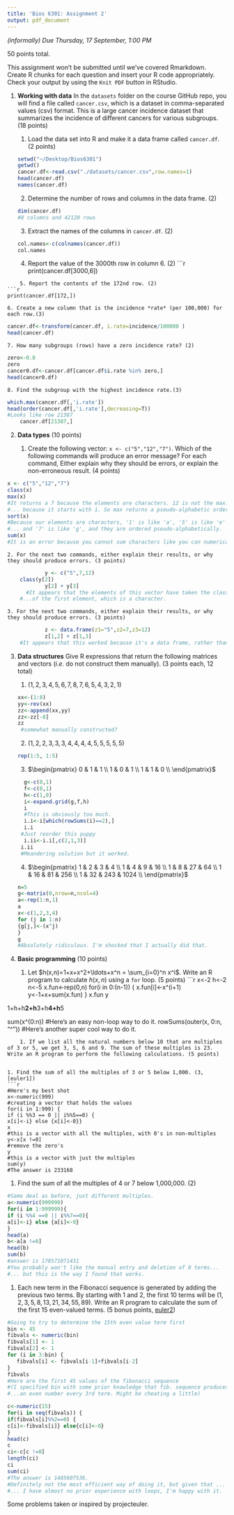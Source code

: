 ```yaml
---
title: 'Bios 6301: Assignment 2'
output: pdf_document
---
```


*(informally) Due Thursday, 17 September, 1:00 PM*

50 points total.

This assignment won't be submitted until we've covered Rmarkdown.
Create R chunks for each question and insert your R code appropriately.
Check your output by using the `Knit PDF` button in RStudio.

1. **Working with data** In the `datasets` folder on the course GitHub repo, you will find a file called `cancer.csv`, which is a dataset in comma-separated values (csv) format. This is a large cancer incidence dataset that summarizes the incidence of different cancers for various subgroups. (18 points)

    1. Load the data set into R and make it a data frame called `cancer.df`. (2 points)
    ```r
    setwd("~/Desktop/Bios6301")
    getwd()
    cancer.df<-read.csv("./datasets/cancer.csv",row.names=1)
    head(cancer.df)
    names(cancer.df)
    ```
    2. Determine the number of rows and columns in the data frame. (2)
```r
   dim(cancer.df)
   #8 columns and 42120 rows
```

    3. Extract the names of the columns in `cancer.df`. (2)
```r
col.names<-c(colnames(cancer.df))
col.names    
```

    4. Report the value of the 3000th row in column 6. (2)
```r
print(cancer.df[3000,6])

```
    5. Report the contents of the 172nd row. (2)
```r
print(cancer.df[172,])

```
    6. Create a new column that is the incidence *rate* (per 100,000) for each row.(3)
```r
cancer.df<-transform(cancer.df, i.rate=incidence/100000 )
head(cancer.df)
```
    7. How many subgroups (rows) have a zero incidence rate? (2)
```r
zero<-0.0
zero    
cancer0.df<-cancer.df[cancer.df$i.rate %in% zero,]    
head(cancer0.df)
```
    8. Find the subgroup with the highest incidence rate.(3)
```r
which.max(cancer.df[,'i.rate'])
head(order(cancer.df[,'i.rate'],decreasing=T))
#Looks like row 21387
    cancer.df[21387,]
```
2. **Data types** (10 points)

    1. Create the following vector: `x <- c("5","12","7")`. Which of the following commands will produce an error message? For each command, Either explain why they should be errors, or explain the non-erroneous result. (4 points)

```r
x <- c("5","12","7")
class(x)
max(x)
#It returns a 7 because the elements are characters. 12 is not the max...
#... because it starts with 1. So max returns a pseudo-alphabetic order. 
sort(x)
#Because our elements are characters, '1' is like 'a', '5' is like 'e' ...
#... and '7' is like 'g', and they are ordered pseudo-alphabetically.
sum(x)
#It is an error because you cannot sum characters like you can numerically.    
```
          
    2. For the next two commands, either explain their results, or why they should produce errors. (3 points)

```r
            y <- c("5",7,12)
    class(y[2])
            y[2] + y[3]
      #It appears that the elements of this vector have taken the class... 
    #...of the first element, which is a character. 
```

    3. For the next two commands, either explain their results, or why they should produce errors. (3 points)
```r
            z <- data.frame(z1="5",z2=7,z3=12)
            z[1,2] + z[1,3]
    #It appears that this worked because it's a data frame, rather than a vector.
```
3. **Data structures** Give R expressions that return the following matrices and vectors (*i.e.* do not construct them manually). (3 points each, 12 total)

    1. $(1,2,3,4,5,6,7,8,7,6,5,4,3,2,1)$
    ```r
    xx<-(1:8)
    yy<-rev(xx)
    zz<-append(xx,yy)
    zz<-zz[-8]
    zz
  #somewhat manually constructed?
```
  
    2. $(1,2,2,3,3,3,4,4,4,4,5,5,5,5,5)$
```r
rep(1:5, 1:5)
```

    3. $\begin{pmatrix}
      0 & 1 & 1  \\
      1 & 0 & 1  \\
      1 & 1 & 0  \\
    \end{pmatrix}$
```r
  g<-c(0,1)
  f<-c(0,1)
  h<-c(1,0)
  i<-expand.grid(g,f,h)
  i
  #This is obviously too much. 
  i.i<-i[which(rowSums(i)==2),]
  i.i
    #Just reorder this puppy
  i.ii<-i.i[,c(2,1,3)]
    i.ii
    #Meandering solution but it worked. 
```
    4. $\begin{pmatrix}
      1 & 2 & 3 & 4 \\
      1 & 4 & 9 & 16 \\
      1 & 8 & 27 & 64  \\
      1 & 16 & 81 & 256 \\
      1 & 32 & 243 & 1024  \\
    \end{pmatrix}$
```r
n=5
g<-matrix(0,nrow=n,ncol=4)
a<-rep(1:n,1)
a
x<-c(1,2,3,4)
for (j in 1:n)
{g[j,]<-(x^j)
}
g
#Absolutely ridiculous. I'm shocked that I actually did that. 
```


4. **Basic programming** (10 points)

    1. Let $h(x,n)=1+x+x^2+\ldots+x^n = \sum_{i=0}^n x^i$. Write an R program to calculate $h(x,n)$ using a `for` loop. (5 points)
```r
x<-2
h<-2
n<-5
x.fun<-rep(0,n)
for(i in 0:(n-1)) {
  x.fun[i]<-x^(i+1)
  y<-1+x+sum(x.fun)
}
x.fun
y

1+h+h**2+h**3+h**4+h**5

sum(x^(0:n))
#Here's an easy non-loop way to do it. 
rowSums(outer(x, 0:n, "^"))
#Here's another super cool way to do it.
```
    1. If we list all the natural numbers below 10 that are multiples of 3 or 5, we get 3, 5, 6 and 9. The sum of these multiples is 23. Write an R program to perform the following calculations. (5 points)


1. Find the sum of all the multiples of 3 or 5 below 1,000. (3, [euler1])
```r
#Here's my best shot
x<-numeric(999) 
#creating a vector that holds the values
for(i in 1:999) {
if (i %%3 == 0 || i%%5==0) {
x[i]<-i} else {x[i]<-0}}
x 
#this is a vector with all the multiples, with 0's in non-multiples
y<-x[x !=0] 
#remove the zero's
y 
#this is a vector with just the multiples
sum(y)
#The answer is 233168
```
1. Find the sum of all the multiples of 4 or 7 below 1,000,000. (2)
```r
#Same deal as before, just different multiples. 
a<-numeric(999999)
for(i in 1:999999){
if (i %%4 ==0 || i%%7==0){
a[i]<-i} else {a[i]<-0}
}
head(a)
b<-a[a !=0] 
head(b)
sum(b)
#answer is 178571071431
#You probably won't like the manual entry and deletion of 0 terms...
#... but this is the way I found that works. 
```
1. Each new term in the Fibonacci sequence is generated by adding the previous two terms. By starting with 1 and 2, the first 10 terms will be $(1, 2, 3, 5, 8, 13, 21, 34, 55, 89)$. Write an R program to calculate the sum of the first 15 even-valued terms. (5 bonus points, [euler2])
```r
#Going to try to determine the 15th even value term first
bin <- 45
fibvals <- numeric(bin)
fibvals[1] <- 1
fibvals[2] <- 1
for (i in 3:bin) { 
   fibvals[i] <- fibvals[i-1]+fibvals[i-2]
} 
fibvals
#Here are the first 45 values of the fibonacci sequence
#(I specified bin with some prior knowledge that fib. sequence produces...
#...an even number every 3rd term. Might be cheating a little)

c<-numeric(15)
for(i in seq(fibvals)) {
if(fibvals[i]%%2==0) { 
c[i]<-fibvals[i]} else{c[i]<-0}
}
head(c)
c
ci<-c[c !=0] 
length(ci)
ci
sum(ci)
#The answer is 1485607536. 
#Definitely not the most efficient way of doing it, but given that ...
#... I have almost no prior experience with loops, I'm happy with it. 
```
Some problems taken or inspired by projecteuler.

[euler1]:https://projecteuler.net/problem=1
[euler2]: https://projecteuler.net/problem=2
